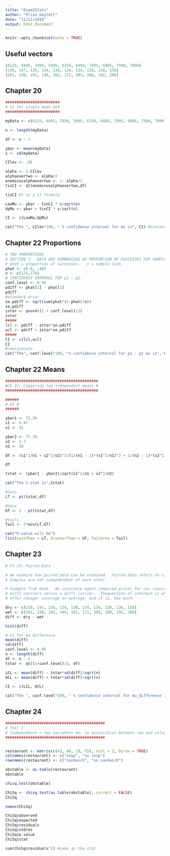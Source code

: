 ```yaml
---
title: "Exam2Stats"
author: "Elise Haylett"
date: "11/11/2019"
output: html_document
---
```


```r
knitr::opts_chunk$set(echo = TRUE)
```
## Useful vectors

```r
(6125, 6995, 7499, 5995, 6250, 6499, 7995, 6995, 7500, 7000)
(150, 147, 136, 134, 130, 134, 134, 128, 136, 158)
(201, 220, 192, 146, 182, 172, 303, 180, 192, 206)
```



## Chapter 20

```r
########################
# CI for single mean mu#
########################

myData <- c(6125, 6995, 7499, 5995, 6250, 6499, 7995, 6995, 7500, 7000)

n <- length(myData)

df <- n - 1

ybar <- mean(myData)
s <- sd(myData)

CIlev <- .95

alpha <- 1-CIlev
alphaovertwo <- alpha/2
oneminusalphaovertwo <- 1- alpha/2
tinCI <- qt(oneminusalphaovertwo,df)

tinCI #t in a CI formula

LowMu <- ybar - tinCI * s/sqrt(n)
UpMu <- ybar + tinCI * s/sqrt(n)

CI <- c(LowMu,UpMu)

cat("The ", CIlev*100, " % confidence interval for mu is", CI) #concatenate

```

## Chapter 22 Proportions

```r
# TWO PROPORTIONS
# SECTION 1:  DATA ARE SUMMARIZED AS PROPORTION OF SUCCESSES PER SAMPLE.
# phat = proportion of successes.   n = sample size.  
phat <- c(.8, .48)
n <- c(176,176)
# CONFIDENCE INTERVAL FOR p1 - p2.
conf.level <- 0.95
pdiff <- phat[1] - phat[2]
pdiff
#standard error
se.pdiff <- sqrt(sum(phat*(1-phat)/n))
se.pdiff
zstar <- qnorm((1 + conf.level)/2)
zstar
#####
lcl <- pdiff - zstar*se.pdiff
ucl <- pdiff + zstar*se.pdiff
#####
CI <- c(lcl,ucl)
CI
#concatenate
cat("The", conf.level*100, "% confidence interval for p1 - p2 mu is", CI) 
```

## Chapter 22 Means

```r
#########################################
#Ch 22: Comparing two independent means #
#########################################

######
# HT #
######

ybar1 <- 73.26
s1 <- 4.97
n1 <- 31

ybar2 <- 77.78
s2 <- 3.7
n2 <- 30

df <- (s1^2/n1 + s2^2/n2)^2/(1/(n1 - 1)*(s1^2/n1)^2 + 1/(n2 - 1)*(s2^2/n2)^2)

df

tstat <- (ybar1 - ybar2)/sqrt(s1^2/n1 + s2^2/n2)

cat("The t-stat is",tstat)

#less
LT <- pt(tstat,df)

#more
GT <- 1 - pt(tstat,df)

#tails
Tail <- 2*min(LT,GT)

cat("P-value will be")
list(LessThan = LT, GreaterThan = GT, TailArea = Tail)
```

## Chapter 23

```r
# Ch 23: Paired Data

# We examine how paired data can be examined.  Paired data refers to cases where the two different
# Samples are not indepdendent of each other.

# Example from book.  An insurance agent compared prices for car insurance for 10 clients using
# diff2 carriers versus a diff1 carrier.  Thequestion of interest is whether diff2 carriers
# offer cheaper coverage on average, and if so, how much.

dry <- c(150, 147, 136, 134, 130, 134, 134, 128, 136, 158)
wet <- c(201, 220, 192, 146, 182, 172, 303, 180, 192, 206)
diff <- dry - wet

hist(diff)

# CI for mu_difference.
mean(diff)
sd(diff)
conf.level <- 0.95
n <- length(diff)
df <- n - 1
tstar <- qt((1+conf.level)/2, df)

LCL <- mean(diff) - tstar*sd(diff)/sqrt(n)
UCL <- mean(diff) + tstar*sd(diff)/sqrt(n)

CI <- c(LCL, UCL)

cat("The ", conf.level*100, " % confidence interval for mu_difference is", CI) #concatenate
```

## Chapter 24

```r
############################################
# Test 3
# Independence = two variables Ho: no association between row and column
############################################


restaurant <- matrix(c(42, 84, 19, 55), ncol = 2, byrow = TRUE)
colnames(restaurant) <- c("soup", "no soup")
rownames(restaurant) <- c("sandwich", "no sandwich")

obstable <- as.table(restaurant)
obstable

chisq.test(obstable)

ChiSq <- chisq.test(as.table(obstable), correct = FALSE)
ChiSq

names(ChiSq)

ChiSq$observed
ChiSq$expected
ChiSq$residuals
ChiSq$stdres
ChiSq$p.value
ChiSq$stat

sum(ChiSq$residuals^2) #same as the stat
```